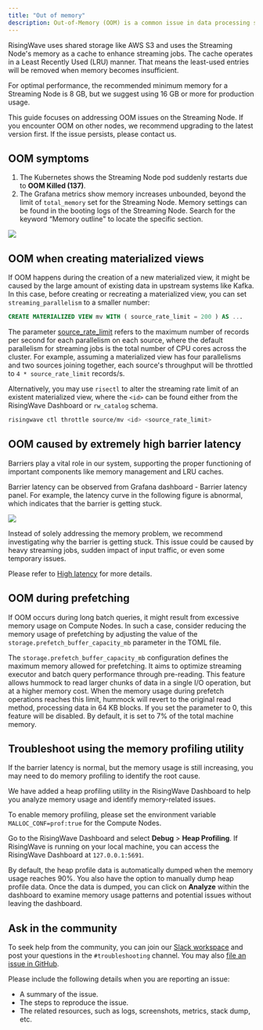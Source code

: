 ```yaml
---
title: "Out of memory"
description: Out-of-Memory (OOM) is a common issue in data processing systems that can have multiple causes. This guide aims to help you identify the root causes of OOM errors and efficiently resolve the issues.
---
```


RisingWave uses shared storage like AWS S3 and uses the Streaming Node's memory as a cache to enhance streaming jobs. The cache operates in a Least Recently Used (LRU) manner. That means the least-used entries will be removed when memory becomes insufficient.

For optimal performance, the recommended minimum memory for a Streaming Node is 8 GB, but we suggest using 16 GB or more for production usage.

This guide focuses on addressing OOM issues on the Streaming Node. If you encounter OOM on other nodes, we recommend upgrading to the latest version first. If the issue persists, please contact us.

## OOM symptoms

1. The Kubernetes shows the Streaming Node pod suddenly restarts due to **OOM Killed (137)**.
2. The Grafana metrics show memory increases unbounded, beyond the limit of `total_memory` set for the Streaming Node. Memory settings can be found in the booting logs of the Streaming Node. Search for the keyword “Memory outline" to locate the specific section.
<Frame>
  <img src="/images/current/troubleshoot-oom/oom-symptom.png"/>
</Frame>

## OOM when creating materialized views

If OOM happens during the creation of a new materialized view, it might be caused by the large amount of existing data in upstream systems like Kafka. In this case, before creating or recreating a materialized view, you can set `streaming_parallelism` to a smaller number:

```sql
CREATE MATERIALIZED VIEW mv WITH ( source_rate_limit = 200 ) AS ...
```

The parameter [source_rate_limit](/operate/view-configure-runtime-parameters#how-to-view-runtime-parameters) refers to the maximum number of records per second for each parallelism on each source, where the default parallelism for streaming jobs is the total number of CPU cores across the cluster. For example, assuming a materialized view has four parallelisms and two sources joining together, each source's throughput will be throttled to `4 * source_rate_limit` records/s.

Alternatively, you may use `risectl` to alter the streaming rate limit of an existent materialized view, where the `<id>` can be found either from the RisingWave Dashboard or `rw_catalog` schema.

```bash
risingwave ctl throttle source/mv <id> <source_rate_limit>
```

## OOM caused by extremely high barrier latency

Barriers play a vital role in our system, supporting the proper functioning of important components like memory management and LRU caches.

Barrier latency can be observed from Grafana dashboard - Barrier latency panel. For example, the latency curve in the following figure is abnormal, which indicates that the barrier is getting stuck.
<Frame>
  <img src="/images/current/troubleshoot-oom/example_bad_barrier_latency.png"/>
</Frame>

Instead of solely addressing the memory problem, we recommend investigating why the barrier is getting stuck. This issue could be caused by heavy streaming jobs, sudden impact of input traffic, or even some temporary issues.

Please refer to [High latency](/performance/troubleshoot-high-latency) for more details.

## OOM during prefetching

If OOM occurs during long batch queries, it might result from excessive memory usage on Compute Nodes. In such a case, consider reducing the memory usage of prefetching by adjusting the value of the `storage.prefetch_buffer_capacity_mb` parameter in the TOML file.

The `storage.prefetch_buffer_capacity_mb` configuration defines the maximum memory allowed for prefetching. It aims to optimize streaming executor and batch query performance through pre-reading. This feature allows hummock to read larger chunks of data in a single I/O operation, but at a higher memory cost. When the memory usage during prefetch operations reaches this limit, hummock will revert to the original read method, processing data in 64 KB blocks. If you set the parameter to 0, this feature will be disabled. By default, it is set to 7% of the total machine memory.

## Troubleshoot using the memory profiling utility

If the barrier latency is normal, but the memory usage is still increasing, you may need to do memory profiling to identify the root cause.

We have added a heap profiling utility in the RisingWave Dashboard to help you analyze memory usage and identify memory-related issues.

<Note>


To enable memory profiling, please set the environment variable `MALLOC_CONF=prof:true` for the Compute Nodes.
</Note>

Go to the RisingWave Dashboard and select **Debug** \> **Heap Profiling**. If RisingWave is running on your local machine, you can access the RisingWave Dashboard at `127.0.0.1:5691`.

By default, the heap profile data is automatically dumped when the memory usage reaches 90%. You also have the option to manually dump heap profile data. Once the data is dumped, you can click on **Analyze** within the dashboard to examine memory usage patterns and potential issues without leaving the dashboard.

## Ask in the community

To seek help from the community, you can join our [Slack workspace](https://www.risingwave.com/slack) and post your questions in the `#troubleshooting` channel. You may also [file an issue in GitHub](https://github.com/risingwavelabs/risingwave/issues/new/choose).

Please include the following details when you are reporting an issue:

* A summary of the issue.
* The steps to reproduce the issue.
* The related resources, such as logs, screenshots, metrics, stack dump, etc.
